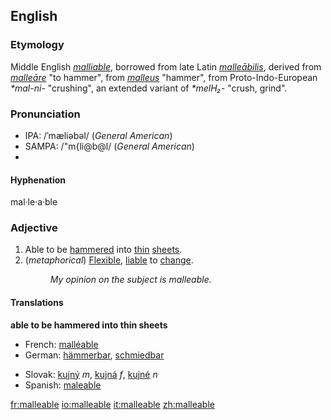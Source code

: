 ==English==
=== Etymology ===
Middle English ''[[malliable]]'', borrowed from late Latin ''[[malleabilis|malleābilis]]'', derived from ''[[malleare|malleāre]]'' "to hammer", from ''[[malleus]]'' "hammer", from Proto-Indo-European ''*mal-ni-'' "crushing", an extended variant of ''*melH₂-'' "crush, grind".

===Pronunciation===
*IPA: /ˈmæliəbəl/ (''General American'')
*SAMPA: /"m{li@b@l/ (''General American'')
*{{audio|en-us-malleable.ogg|Audio (US)}}

==== Hyphenation ====
mal·le·a·ble

=== Adjective ===
{{en-ad|malleable}}
#Able to be [[hammer]]ed into [[thin]] [[sheet]]s.
#(''metaphorical'') [[flexible|Flexible]], [[liable]] to [[change]].
#:''My opinion on the subject is malleable.''
====Translations====
'''able to be hammered into thin sheets'''
{{top}}
*French: [[malléable]]
*German: [[hämmerbar]], [[schmiedbar]]
{{mid}}
*Slovak: [[kujný]] ''m'', [[kujná]] ''f'', [[kujné]] ''n''
*Spanish: [[maleable]]
{{bottom}}

[[fr:malleable]]
[[io:malleable]]
[[it:malleable]]
[[zh:malleable]]